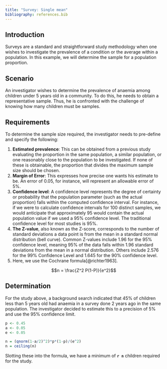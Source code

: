 ```yaml
---
title: "Survey: Single mean"
bibliography: references.bib
---
```


## Introduction

Surveys are a standard and straightforward study methodology when one wishes to investigate the
prevalence of a condition or the average within a population. In this example, we will determine the
sample for a population proportion.

## Scenario

An investigator wishes to determine the prevalence of anaemia among children under 5 years old in a
community. To do this, he needs to obtain a representative sample. Thus, he is confronted with the
challenge of knowing how many children must be samples.

## Requirements

To determine the sample size required, the investigator needs to pre-define and specify the
following:

1.  **Estimated prevalence**: This can be obtained from a previous study evaluating the proportion
    in the same population, a similar population, or one reasonably close to the population to be
    investigated. If none of these is obtainable, the proportion that divides the maximum sample
    size should be chosen.
2.  **Margin of Error**: This expresses how precise one wants his estimate to be. An error of 0.05,
    for instance, will represent an allowable error of 5%.
3.  **Confidence level**: A confidence level represents the degree of certainty or probability that
    the population parameter (such as the actual proportion) falls within the computed confidence
    interval. For instance, if we were to calculate confidence intervals for 100 distinct samples,
    we would anticipate that approximately 95 would contain the actual population value if we used a
    95% confidence level. The traditional confidence level for most studies is 95%.
4.  **The Z-value**, also known as the Z-score, corresponds to the number of standard deviations a
    data point is from the mean in a standard normal distribution (bell curve). Common Z-values
    include 1.96 for the 95% confidence level, meaning 95% of the data falls within 1.96 standard
    deviations from the mean in a normal distribution. Others include 2.576 for the 99% Confidence
    Level and 1.645 for the 90% confidence level.
5.  Here, we use the Cochrane formula[@richter1963].

$$n = \frac{Z^2 P(1-P)}{e^2}$$

## Determination

For the study above, a background search indicated that 45% of children less than 5 years old had
anaemia in a survey done 2 years ago in the same population. The investigator decided to estimate
this to a precision of 5% and use the 95% confidence limit.

```r
p <- 0.45
a <- 0.05
e <- 0.05

n = (qnorm(1-a/2)^2)*p*(1-p)/(e^2)
n = ceiling(n)

```

Slotting these into the formula, we have a minimum of **`r n`** children required for the study.
